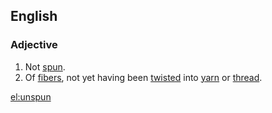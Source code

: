 ==English==

===Adjective===
{{en-adj}}

# Not [[spun]].
# Of [[fibers]], not yet having been [[twisted]] into [[yarn]] or [[thread]].

[[el:unspun]]